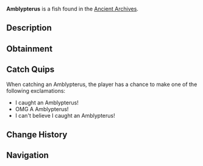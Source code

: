 {{FishInfobox
|image          = Amblypterus.png
|rarity         = Mythical
|sea            = First Sea
|location       = [[Ancient Archives]]
|sublocation    = 
|sources        = Fishing Rod
|radar_location = 
|xp             = 700
|weather        = 
|time           = Day
|season         = 
|bait           = Fish Head
|base_weight    = 180
|base_value     = 2500
|weight_range   = 110
|base_chance    = 0.005
|base_resil     = 15
}}
'''Amblypterus''' is a {{Rarity|Mythical}} fish found in the [[Ancient Archives]].

== Description ==
{{Description|Amblypterus is an extinct genus of prehistoric fish from the Carboniferous period, known for its unusual body shape and large, complex pectoral fins that allowed for agile, precise movement.|Bestiary Entry}}

== Obtainment ==
{{Description|Found in the dark waters of the Archives...|Bestiary Hint}}
{{Fish Availability|
Ancient Archives
|top_rods      = 
Leviathan's Fang Rod\183754.33\335973.54;
Free Spirit Rod\176406.37\328053.96;
Trident Rod\172522.69\320831.67;
No-Life Rod\134111.56\249747.26;
Azure Of Lagoon\127688.05\246516.51;
Resourceful Rod\87091.57\175638.71;
Rapid Rod\101971.98\204537.6;
Haunted Rod\59711.54\152995.25;
Buddy Bond Rod\58003.1\114368.95;
Candy Cane Rod\62583.33\139446.5;
Rod Of Time\71035.79\154147.21;
Seraphic Rod\107466.23\195757.06;
Ethereal Prism Rod\107013.19\190988.31;
Challenger's Rod\105193.53\197656.39;
Rod Of The Forgotten Fang\104336.37\191423.52;
Zeus Rod\96491.48\183838.74;
Verdant Shear Rod\95828.16\185284.03;
Depthseeker Rod\94767.23\193096.67;
Rod Of The Depths\94112.67\173461.47;
Blazebringer Rod\92138.04\178039.18;
Rod Of The Exalted One\90642.91\166612.85;
Avalanche Rod\90433.96\185104.44;
Volcanic Rod\86255.34\169672.67;
Steady Rod\32766.43\94478.95
|recommended   = Trident Rod
}}

== Catch Quips ==
When catching an Amblypterus, the player has a chance to make one of the following exclamations:
* I caught an Amblypterus!
* OMG A Amblypterus!
* I can't believe I caught an Amblypterus!

== Change History ==
{{Change History|{{subst:Current Version}}}}

== Navigation ==
{{Fish Navbox|Ancient Archives}}